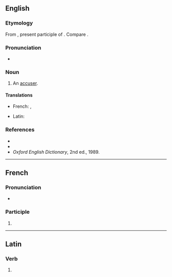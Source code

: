 ==English==

===Etymology===
From {{etyl|la|en}} {{m|la|accusans}}, present participle of {{m|la|accusare}}. Compare {{cog|fr|accusant}}.

===Pronunciation===
* {{IPA|en|/əˈkjuːzənt/}}

===Noun===
{{en-noun}}

# {{lb|en|obsolete}} An [[accuser]].

====Translations====
{{trans-top|accuser}}
* French: {{t+|fr|accusateur|m}}, {{t+|fr|plaignant}}
{{trans-mid}}
* Latin: {{t|la|accusans}}
{{trans-bottom}}

===References===
* {{R:Webster 1828}}
* {{R:Webster 1913}}
* ''Oxford English Dictionary'', 2nd ed., 1989.

----

==French==

===Pronunciation===
* {{audio|fr|LL-Q150 (fra)-WikiLucas00-accusant.wav|Audio}}

===Participle===
{{head|fr|present participle}}

# {{present participle of|fr|accuser}}

----

==Latin==

===Verb===
{{la-verb-form|accūsant}}

# {{inflection of|la|accūsō||3|p|pres|actv|indc}}